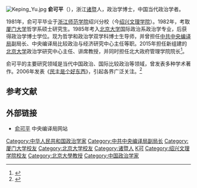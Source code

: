 [[File:Keping_Yu.jpg|thumb]]
'''俞可平'''（{{bd|1959年|7月|catIdx=Y俞}}），浙江[[诸暨|诸暨]]人，政治学博士，中国当代政治学者。

1981年，俞可平毕业于[[浙江师范学院|浙江师范学院]]绍兴分校（今[[绍兴文理学院|绍兴文理学院]]）。1982年，考取[[厦门大学|厦门大学]]哲学系硕士研究生。1985年考入[[北京大学|北京大学]]国际政治系政治学专业，后获得政治学博士学位。现为哲学和政治学双学科博士生导师，并曾担任[[中共中央编译局|中共中央编译局]]副局长、中央编译局比较政治与经济研究中心主任等职。2015年担任新组建的[[北京大学|北京大学]]政治学研究中心主任、讲席教授，并同时担任北大政府管理学院院长<ref>{{Cite web |url=http://www.thepaper.cn/newsDetail_forward_1390018 |title=中央编译局副局长俞可平请辞获准，将任北大政府管理学院院长 |accessdate=2015-10-28 |archive-date=2020-11-09 |archive-url=https://web.archive.org/web/20201109135319/http://www.thepaper.cn/newsDetail_forward_1390018 |dead-url=no }}</ref>。

俞可平的主要研究领域是当代中国政治、国际比较政治等领域，曾发表多种学术著作。2006年发表《[[民主是个好东西|民主是个好东西]]》，引起各界广泛关注。<ref>{{cite web |url=http://www.bbc.co.uk/zhongwen/simp/china/2013/04/130428_china_politics_yu_keping.shtml |title=俞可平：料习近平三中全会推更大胆改革 |accessdate=2013年4月28日 |publisher=BBC中文网 |work= |language=zh-cn |archive-date=2013年5月1日 |archive-url=https://web.archive.org/web/20130501085851/http://www.bbc.co.uk/zhongwen/simp/china/2013/04/130428_china_politics_yu_keping.shtml |dead-url=no }}</ref>

==参考文献==
{{Reflist}}

== 外部链接 ==
{{wikiquote}}
*[https://web.archive.org/web/20101121035224/http://www.cctb.net/zjxz/expertintr/ykp/ 俞可平] 中央编译局网站

{{DEFAULTSORT:Yu俞}}
[[Category:中华人民共和国政治学家|Category:中华人民共和国政治学家]]
[[Category:中共中央编译局副局长|Category:中共中央编译局副局长]]
[[Category:厦门大学校友|Category:厦门大学校友]]
[[Category:北京大学校友|Category:北京大学校友]]
[[Category:诸暨人|Category:诸暨人]]
[[Category:俞姓|K可]]
[[Category:绍兴文理学院校友|Category:绍兴文理学院校友]]
[[Category:北京大學教授|Category:北京大學教授]]
[[Category:中国政治学家|Category:中国政治学家]]